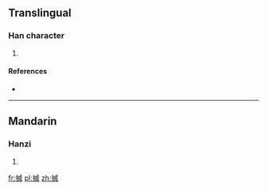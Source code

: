 ==Translingual==

===Han character===
{{Han char|rn=64|rad=手|as=10|sn=13|four=5305<sub>0</sub>|canj=手戈竹火 (QIHF), X手戈竹火 (XQIHF)}}

# {{defn|Han|sort=手10}}

====References====
* {{Han ref|kx=0447.160|dkj=12495|dj=0798.100|hdz=31930.090|uh=6423|ud=25635|bh=DDA9|bd=56745}}

----

==Mandarin==

===Hanzi===
{{cmn-hanzi|pin=[[miè]] ([[mie4]])|wg=mieh<sup>4</sup>}}

# {{defn|Mandarin|sort=手10}}

[[fr:搣]]
[[pl:搣]]
[[zh:搣]]